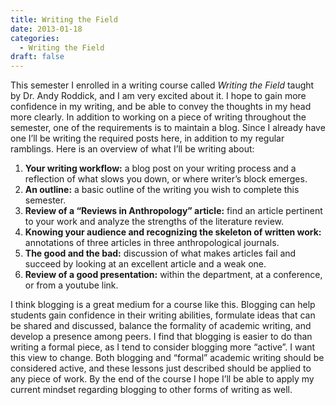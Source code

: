 ```yaml
---
title: Writing the Field
date: 2013-01-18
categories:
  - Writing the Field
draft: false
---
```


This semester I enrolled in a writing course called _Writing the Field_ taught by Dr. Andy Roddick, and I am very excited about it.
I hope to gain more confidence in my writing, and be able to convey the thoughts in my head more clearly.
In addition to working on a piece of writing throughout the semester, one of the requirements is to maintain a blog.
Since I already have one I'll be writing the required posts here, in addition to my regular ramblings.
Here is an overview of what I'll be writing about:

1. **Your writing workflow:** a blog post on your writing process and a reflection of what slows you down, or where writer's block emerges.
2. **An outline:** a basic outline of the writing you wish to complete this semester.
3. **Review of a "Reviews in Anthropology" article:** find an article pertinent to your work and analyze the strengths of the literature review.
4. **Knowing your audience and recognizing the skeleton of written work:** annotations of three articles in three anthropological journals.
5. **The good and the bad:** discussion of what makes articles fail and succeed by looking at an excellent article and a weak one.
6. **Review of a good presentation:** within the department, at a conference, or from a youtube link.

I think blogging is a great medium for a course like this.
Blogging can help students gain confidence in their writing abilities, formulate ideas that can be shared and discussed, balance the formality of academic writing, and develop a presence among peers.
I find that blogging is easier to do than writing a formal piece, as I tend to consider blogging more "active".
I want this view to change.
Both blogging and "formal" academic writing should be considered active, and these lessons just described should be applied to any piece of work.
By the end of the course I hope I'll be able to apply my current mindset regarding blogging to other forms of writing as well.
